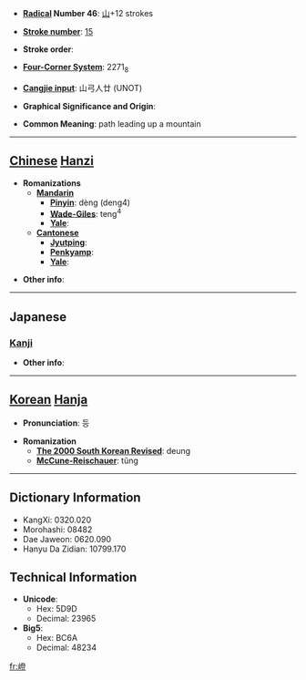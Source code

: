 * '''[[Wiktionary:Chinese radical index| Radical]] Number 46''': [[Wiktionary:Chinese radical index 山|山]]+12 strokes

* '''[[Wiktionary:Chinese total strokes index|Stroke number]]''': [[Wiktionary:Chinese total strokes index 15|15]]

* '''Stroke order''': 

* '''[[Wiktionary:Chinese four corner index|Four-Corner System]]''': 2271<sub>8</sub>

* '''[[Wiktionary:Chinese Cangjie index|Cangjie input]]''': 山弓人廿 (UNOT)

* '''Graphical Significance and Origin''': 

* '''Common Meaning''': path leading up a mountain

----

== [[Chinese]] [[Hanzi]] ==

* '''Romanizations'''
** '''[[Mandarin]]'''
*** '''[[Pinyin]]''': dèng (deng4)
*** '''[[Wade-Giles]]''': teng<sup>4</sup>
*** '''[[Yale]]''': 
** '''[[Cantonese]]'''
*** '''[[Jyutping]]''':
*** '''[[Penkyamp]]''': 
*** '''[[Yale]]''': 

* '''Other info''': 

----

==Japanese==
===[[Kanji]]===
{{kanji|on readings=[[とう]] (tō)
|kun readings=[[さかみち]] (sakamichi)
}}

* '''Other info''':  

----

== [[Korean]] [[Hanja]] ==

* '''Pronunciation''': 등

* '''Romanization'''
** '''[[The 2000 South Korean Revised Romanization|The 2000 South Korean Revised]]''': deung
** '''[[McCune-Reischauer]]''': tŭng

----

== Dictionary Information ==

* KangXi: 0320.020
* Morohashi: 08482
* Dae Jaweon: 0620.090
* Hanyu Da Zidian: 10799.170

== Technical Information ==

* '''Unicode''':
** Hex: 5D9D
** Decimal: 23965
* '''Big5''':
** Hex: BC6A
** Decimal: 48234

[[fr:嶝]]